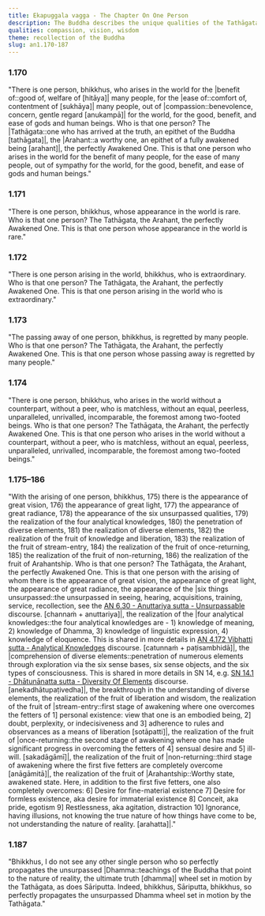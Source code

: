 ```yaml
---
title: Ekapuggala vagga - The Chapter On One Person
description: The Buddha describes the unique qualities of the Tathāgata, the Arahant, the perfectly Awakened One.
qualities: compassion, vision, wisdom
theme: recollection of the Buddha
slug: an1.170-187
---
```


### 1.170

"There is one person, bhikkhus, who arises in the world for the |benefit of::good of, welfare of [hitāya]| many people, for the |ease of::comfort of, contentment of [sukhāya]| many people, out of |compassion::benevolence, concern, gentle regard [anukampā]| for the world, for the good, benefit, and ease of gods and human beings. Who is that one person? The |Tathāgata::one who has arrived at the truth, an epithet of the Buddha [tathāgata]|, the |Arahant::a worthy one, an epithet of a fully awakened being [arahant]|, the perfectly Awakened One. This is that one person who arises in the world for the benefit of many people, for the ease of many people, out of sympathy for the world, for the good, benefit, and ease of gods and human beings."

### 1.171

"There is one person, bhikkhus, whose appearance in the world is rare. Who is that one person? The Tathāgata, the Arahant, the perfectly Awakened One. This is that one person whose appearance in the world is rare."

### 1.172

"There is one person arising in the world, bhikkhus, who is extraordinary. Who is that one person? The Tathāgata, the Arahant, the perfectly Awakened One. This is that one person arising in the world who is extraordinary."

### 1.173

"The passing away of one person, bhikkhus, is regretted by many people. Who is that one person? The Tathāgata, the Arahant, the perfectly Awakened One. This is that one person whose passing away is regretted by many people."

### 1.174

"There is one person, bhikkhus, who arises in the world without a counterpart, without a peer, who is matchless, without an equal, peerless, unparalleled, unrivalled, incomparable, the foremost among two-footed beings. Who is that one person? The Tathāgata, the Arahant, the perfectly Awakened One. This is that one person who arises in the world without a counterpart, without a peer, who is matchless, without an equal, peerless, unparalleled, unrivalled, incomparable, the foremost among two-footed beings."

### 1.175–186

"With the arising of one person, bhikkhus, 175) there is the appearance of great vision, 176) the appearance of great light, 177) the appearance of great radiance, 178) the appearance of the six unsurpassed qualities, 179) the realization of the four analytical knowledges, 180) the penetration of diverse elements, 181) the realization of diverse elements, 182) the realization of the fruit of knowledge and liberation, 183) the realization of the fruit of stream-entry, 184) the realization of the fruit of once-returning, 185) the realization of the fruit of non-returning, 186) the realization of the fruit of Arahantship. Who is that one person? The Tathāgata, the Arahant, the perfectly Awakened One. This is that one person with the arising of whom there is the appearance of great vision, the appearance of great light, the appearance of great radiance, the appearance of the |six things unsurpassed::the unsurpassed in seeing, hearing, acquisitions, training, service, recollection, see the [AN 6.30 - Anuttariya sutta - Unsurpassable](/an6.30) discourse. [channaṁ + anuttariya]|, the realization of the |four analytical knowledges::the four analytical knowledges are - 1) knowledge of meaning, 2) knowledge of Dhamma, 3) knowledge of linguistic expression, 4) knowledge of eloquence. This is shared in more details in [AN 4.172 Vibhatti sutta - Analytical Knowledges](/an4.172) discourse. [catunnaṁ + paṭisambhidā]|, the |comprehension of diverse elements::penetration of numerous elements through exploration via the six sense bases, six sense objects, and the six types of consciousness. This is shared in more details in SN 14, e.g. [SN 14.1 - Dhātunānatta sutta - Diversity Of Elements](/sn14.1) discourse. [anekadhātupaṭivedha]|, the breakthrough in the understanding of diverse elements, the realization of the fruit of liberation and wisdom, the realization of the fruit of |stream-entry::first stage of awakening where one overcomes the fetters of 1] personal existence: view that one is an embodied being, 2] doubt, perplexity, or indecisiveness and 3] adherence to rules and observances as a means of liberation [sotāpatti]|, the realization of the fruit of |once-returning::the second stage of awakening where one has made significant progress in overcoming the fetters of 4] sensual desire and 5] ill-will. [sakadāgāmī]|, the realization of the fruit of |non-returning::third stage of awakening where the first five fetters are completely overcome [anāgāmitā]|, the realization of the fruit of |Arahantship::Worthy state, awakened state. Here, in addition to the first five fetters, one also completely overcomes: 6] Desire for fine-material existence 7] Desire for formless existence, aka desire for immaterial existence 8] Conceit, aka pride, egotism 9] Restlessness, aka agitation, distraction 10] Ignorance, having illusions, not knowing the true nature of how things have come to be, not understanding the nature of reality. [arahatta]|."

### 1.187

"Bhikkhus, I do not see any other single person who so perfectly propagates the unsurpassed |Dhamma::teachings of the Buddha that point to the nature of reality, the ultimate truth [dhamma]| wheel set in motion by the Tathāgata, as does Sāriputta. Indeed, bhikkhus, Sāriputta, bhikkhus, so perfectly propagates the unsurpassed Dhamma wheel set in motion by the Tathāgata."